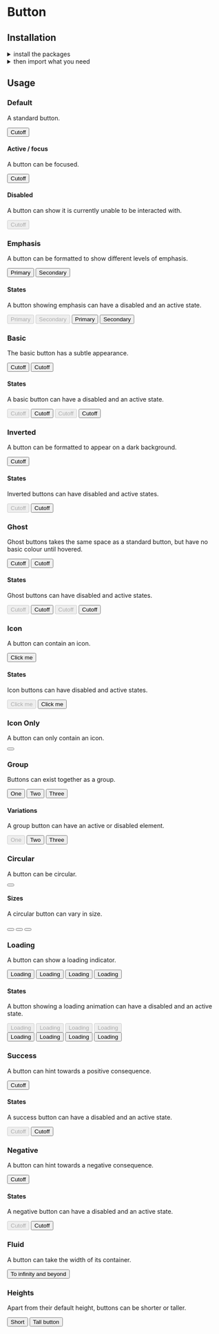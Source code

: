 
<Meta title="Components|Button" />

<Anchor storyId="components-button--default-story" />

<SemanticLink docPath="/elements/button/" />

# Button

## Installation

<details><summary>install the packages</summary>

Install from <a href={INSTALLATION_PAGE}>the React bundle</a> or as a single package:

```bash
    npm install @orbit-ui/css-normalize @orbit-ui/tachyons @orbit-ui/semantic-ui-theme semantic-ui-react
```
</details>

<details><summary >then import what you need</summary>

```javascript
    import { Button } from "semantic-ui-react";
```
</details>

## Usage

### Default

A standard button.

<Preview>
    <Story name="default">
        <Button>Cutoff</Button>
    </Story>
</Preview>

#### Active / focus

A button can be focused.

<Preview>
    <Story name="active / focus">
        <Button active>Cutoff</Button>
    </Story>
</Preview>

#### Disabled

A button can show it is currently unable to be interacted with.

<Preview>
    <Story name="disabled">
        <Button disabled>Cutoff</Button>
    </Story>
</Preview>

### Emphasis

A button can be formatted to show different levels of emphasis.

<Preview>
    <Story name="emphasis">
        <div className="flex">
            <Button primary>Primary</Button>
            <Button secondary>Secondary</Button>
        </div>
    </Story>
</Preview>

#### States

A button showing emphasis can have a disabled and an active state.

<Preview>
    <Story name="emphasis states">
        <div className="flex">
            <Button primary disabled>Primary</Button>
            <Button secondary disabled>Secondary</Button>
            <Button primary active>Primary</Button>
            <Button secondary active>Secondary</Button>
        </div>
    </Story>
</Preview>

### Basic

The basic button has a subtle appearance.

<Preview>
    <Story name="basic">
        <div className="flex">
            <Button basic>Cutoff</Button>
            <Button basic primary>Cutoff</Button>
        </div>
    </Story>
</Preview>

#### States

A basic button can have a disabled and an active state.

<Preview>
    <Story name="basic states">
        <div className="flex">
            <Button basic disabled>Cutoff</Button>
            <Button basic active>Cutoff</Button>
            <Button basic primary disabled>Cutoff</Button>
            <Button basic primary active>Cutoff</Button>
        </div>
    </Story>
</Preview>

### Inverted

A button can be formatted to appear on a dark background.

<Preview>
    <Story name="inverted primary">
        <div className="bg-marine-700 pa3">
            <Button primary inverted>Cutoff</Button>
        </div>
    </Story>
</Preview>

#### States

Inverted buttons can have disabled and active states.

<Preview>
    <Story name="inverted states">
        <div className="bg-marine-700 pa3 flex">
            <Button primary inverted disabled>Cutoff</Button>
            <Button primary inverted active>Cutoff</Button>
        </div>
    </Story>
</Preview>

### Ghost

Ghost buttons takes the same space as a standard button, but have no basic colour until hovered.

<Preview>
    <Story name="ghost">
        <div className="flex">
            <Button className="ghost">Cutoff</Button>
            <Button className="ghost" primary>Cutoff</Button>
        </div>
    </Story>
</Preview>

#### States

Ghost buttons can have disabled and active states.

<Preview>
    <Story name="ghost states">
        <div className="flex">
            <Button className="ghost" disabled>Cutoff</Button>
            <Button className="ghost" active>Cutoff</Button>
            <Button className="ghost" disabled primary>Cutoff</Button>
            <Button className="ghost" active primary>Cutoff</Button>
        </div>
    </Story>
</Preview>

### Icon

A button can contain an icon.

<Preview>
    <Story name="icon standard">
        <Button icon><SignoutIcon24 className="w6 h6 mr1" />Click me</Button>
    </Story>
</Preview>

#### States

Icon buttons can have disabled and active states.

<Preview>
    <Story name="icon states">
        <div className="flex">
            <Button icon disabled><SignoutIcon24 className="w6 h6 mr1" />Click me</Button>
            <Button icon active><SignoutIcon24 className="w6 h6 mr1" />Click me</Button>
        </div>
    </Story>
</Preview>

### Icon Only

A button can only contain an icon.

<Preview>
    <Story name="icon only">
        <Button><AddIcon className="flex w6 h6"/></Button>
    </Story>
</Preview>

### Group

Buttons can exist together as a group.

<Preview>
    <Story name="group">
        <div className="flex">
            <Button.Group basic toggle>
                <Button type="button"><Label circular size="mini" empty color="red"/>One</Button>
                <Button icon type="button"><CalendarIcon24 className="w6 h6 mr1"/>Two</Button>
                <Button type="button">Three</Button>
            </Button.Group>
        </div>
    </Story>
</Preview>

#### Variations

A group button can have an active or disabled element.

<Preview>
    <Story name="group variations">
        <div className="flex">
            <Button.Group basic toggle>
                <Button disabled type="button"><Label circular size="mini" empty color="red"/>One</Button>
                <Button icon type="button"><CalendarIcon24 className="w6 h6 mr1"/>Two</Button>
                <Button icon type="button" active><CalendarIcon24 className="w6 h6 mr1"/>Three</Button>
            </Button.Group>
        </div>
    </Story>
</Preview>

### Circular

A button can be circular.

<Preview>
    <Story name="icon circular">
        <Button icon circular><AddIcon className="flex w6 h6"/></Button>
    </Story>
</Preview>

#### Sizes

A circular button can vary in size.

<Preview>
    <Story name="icon tiny circular">
        <div className="flex flex-row items-start">
            <Button icon circular size="tiny"><AddIcon className="flex w6 h6"/></Button>
            <Button icon circular size="small"><AddIcon className="flex w6 h6"/></Button>
            <Button icon circular size="large"><AddIcon className="flex w7 h7"/></Button>
        </div>
    </Story>
</Preview>

### Loading

A button can show a loading indicator.

<Preview>
    <Story name="icon loading">
        <div className="flex">
            <Button loading>Loading</Button>
            <Button loading primary>Loading</Button>
            <Button loading basic>Loading</Button>
            <Button loading basic primary>Loading</Button>
        </div>
    </Story>
</Preview>

#### States

A button showing a loading animation can have a disabled and an active state.

<Preview>
    <Story name="icon loading states">
        <div className="flex flex-column">
            <div className="flex">
                <Button disabled loading>Loading</Button>
                <Button disabled loading primary>Loading</Button>
                <Button disabled loading basic>Loading</Button>
                <Button disabled loading basic primary>Loading</Button>
            </div>
            <div className="flex">
                <Button active loading>Loading</Button>
                <Button active loading primary>Loading</Button>
                <Button active loading basic>Loading</Button>
                <Button active loading basic primary>Loading</Button>
            </div>
        </div>
    </Story>
</Preview>

### Success

A button can hint towards a positive consequence.

<Preview>
    <Story name="success">
        <Button positive>Cutoff</Button>
    </Story>
</Preview>

#### States

A success button can have a disabled and an active state.

<Preview>
    <Story name="success states">
        <div className="flex">
            <Button positive disabled>Cutoff</Button>
            <Button positive active>Cutoff</Button>
        </div>
    </Story>
</Preview>

### Negative

A button can hint towards a negative consequence.

<Preview>
    <Story name="negative">
        <Button negative>Cutoff</Button>
    </Story>
</Preview>

#### States

A negative button can have a disabled and an active state.

<Preview>
    <Story name="negative states">
        <div className="flex">
            <Button negative disabled>Cutoff</Button>
            <Button negative active>Cutoff</Button>
        </div>
    </Story>
</Preview>

### Fluid

A button can take the width of its container.

<Preview>
    <Story name="fluid">
        <Button fluid>To infinity and beyond</Button>
    </Story>
</Preview>

### Heights

Apart from their default height, buttons can be shorter or taller.

<Preview>
    <Story name="height short">
        <div className="flex flex-row items-start">
            <Button className="short">Short</Button>
            <Button className="tall">Tall button</Button>
        </div>
    </Story>
</Preview>
